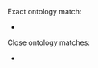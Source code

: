 Exact ontology match:

* {{Template:Viewer/Link|page=|url=https://w3id.org/pmd/co/ValueObject|label=https://w3id.org/pmd/co/ValueObject}}

Close ontology matches: 

* {{Template:Viewer/Link|page=|url=https://www.w3.org/TR/vocab-data-cube|label=https://www.w3.org/TR/vocab-data-cube}}